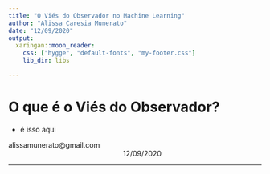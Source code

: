 ```yaml
---
title: "O Viés do Observador no Machine Learning"
author: "Alissa Caresia Munerato"
date: "12/09/2020"
output:
  xaringan::moon_reader:
    css: ["hygge", "default-fonts", "my-footer.css"]
    lib_dir: libs

---
```


# O que é o Viés do Observador?


- é isso aqui

<div class="my-footer"><span>alissamunerato@gmail.com    
&emsp;&emsp;&emsp;&emsp;&emsp;&emsp;&emsp;&emsp;&emsp;&emsp;&emsp;&emsp;&emsp;
&emsp;&emsp;&emsp;12/09/2020</span></div> 

---